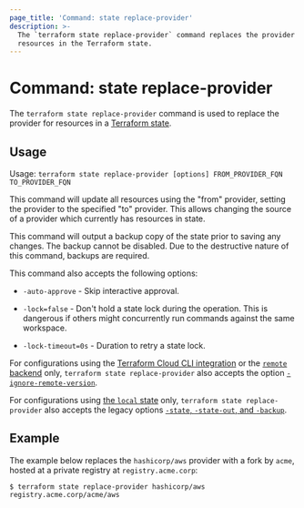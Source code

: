 ```yaml
---
page_title: 'Command: state replace-provider'
description: >-
  The `terraform state replace-provider` command replaces the provider for
  resources in the Terraform state.
---
```


# Command: state replace-provider

The `terraform state replace-provider` command is used to replace the provider
for resources in a [Terraform state](/language/state).

## Usage

Usage: `terraform state replace-provider [options] FROM_PROVIDER_FQN TO_PROVIDER_FQN`

This command will update all resources using the "from" provider, setting the
provider to the specified "to" provider. This allows changing the source of a
provider which currently has resources in state.

This command will output a backup copy of the state prior to saving any
changes. The backup cannot be disabled. Due to the destructive nature
of this command, backups are required.

This command also accepts the following options:

- `-auto-approve` - Skip interactive approval.

- `-lock=false` - Don't hold a state lock during the operation. This is
  dangerous if others might concurrently run commands against the same
  workspace.

- `-lock-timeout=0s` - Duration to retry a state lock.

For configurations using the [Terraform Cloud CLI integration](/cli/cloud) or the [`remote` backend](/language/settings/backends/remote)
only, `terraform state replace-provider`
also accepts the option
[`-ignore-remote-version`](/cli/cloud/command-line-arguments#ignore-remote-version).

For configurations using
[the `local` state](/language/settings/backends/local) only,
`terraform state replace-provider` also accepts the legacy options
[`-state`, `-state-out`, and `-backup`](/language/settings/backends/local#command-line-arguments).

## Example

The example below replaces the `hashicorp/aws` provider with a fork by `acme`, hosted at a private registry at `registry.acme.corp`:

```shell
$ terraform state replace-provider hashicorp/aws registry.acme.corp/acme/aws
```
